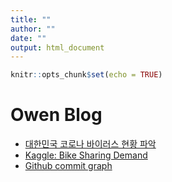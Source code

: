 ```yaml
---
title: ""
author: ""
date: ""
output: html_document
---
```


```r
knitr::opts_chunk$set(echo = TRUE)
```

# Owen Blog

- [대한민국 코로나 바이러스 현황 파악](docs/corona/corona.html)
- [Kaggle: Bike Sharing Demand](docs/kaggle/bike_sharing_demand/Bike_Sharing_Demand.html)
- [Github commit graph](docs/git_commit_vis/gg_vis.html)
